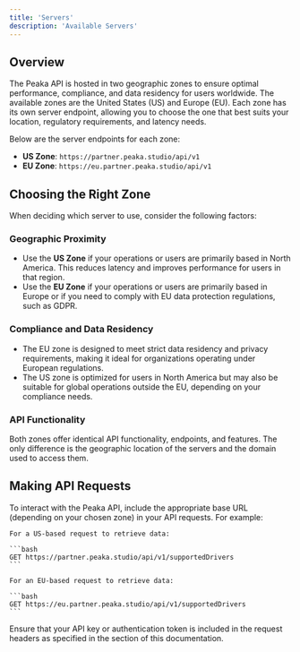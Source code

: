 ```yaml
---
title: 'Servers'
description: 'Available Servers'
---
```



## Overview

The Peaka API is hosted in two geographic zones to ensure optimal performance, compliance, and data residency for users worldwide. The available zones are the United States (US) and Europe (EU). Each zone has its own server endpoint, allowing you to choose the one that best suits your location, regulatory requirements, and latency needs.

Below are the server endpoints for each zone:

- **US Zone**: `https://partner.peaka.studio/api/v1`
- **EU Zone**: `https://eu.partner.peaka.studio/api/v1`

## Choosing the Right Zone

When deciding which server to use, consider the following factors:

### Geographic Proximity

- Use the **US Zone** if your operations or users are primarily based in North America. This reduces latency and improves performance for users in that region.
- Use the **EU Zone** if your operations or users are primarily based in Europe or if you need to comply with EU data protection regulations, such as GDPR.

### Compliance and Data Residency

- The EU zone is designed to meet strict data residency and privacy requirements, making it ideal for organizations operating under European regulations.
- The US zone is optimized for users in North America but may also be suitable for global operations outside the EU, depending on your compliance needs.

### API Functionality

Both zones offer identical API functionality, endpoints, and features. The only difference is the geographic location of the servers and the domain used to access them.

## Making API Requests

To interact with the Peaka API, include the appropriate base URL (depending on your chosen zone) in your API requests. For example:

<Highlight>

    For a US-based request to retrieve data:

    ```bash
    GET https://partner.peaka.studio/api/v1/supportedDrivers
    ```

    For an EU-based request to retrieve data:

    ```bash
    GET https://eu.partner.peaka.studio/api/v1/supportedDrivers
    ```
</Highlight>
Ensure that your API key or authentication token is included in the request headers as specified in the  section of this documentation.
